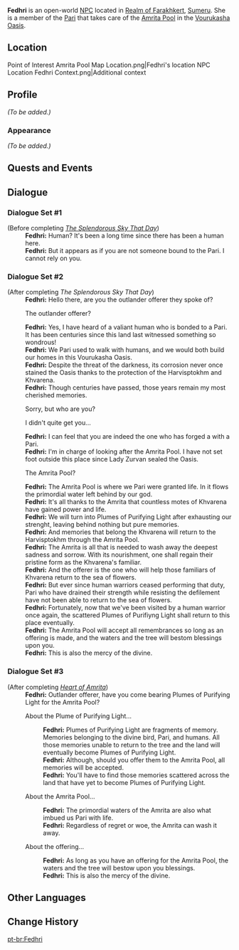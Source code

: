 {{Meta
<!-- Remove this template after adding the missing info -->
|missing_NPC_profile  = yes
}}
{{Character Infobox
|type             = Open-World NPC
|group            = Pari
|image            = NPC Fedhri.png
|realname         = <!-- Optional, if different from in-game name -->
|deceased         = <!-- Past (for deceased prior to events of the game) or free response -->
|region           = Sumeru
|location         = Sumeru
|affiliation      = 
|title            = 

|ancestry         = <!-- Clan/family -->
|father           = 
|mother           = 
|spouse           = 
|sibling          = 
|child            = 
|relative         = 

|voiceEN          = 
|voiceCN          = 
|voiceJP          = 
|dialoguereward   = 
}}
'''Fedhri''' is an open-world [[NPC]] located in [[Realm of Farakhkert]], [[Sumeru]]. She is a member of the [[Pari]] that takes care of the [[Amrita Pool]] in the [[Vourukasha Oasis]].

==Location==
<gallery>
Point of Interest Amrita Pool Map Location.png|Fedhri's location
NPC Location Fedhri Context.png|Additional context
</gallery>

==Profile==
<!--Detailed story/lore information goes here.-->
''(To be added.)''

===Appearance===
<!--Keep appearance section short and concise. Limit to 2 paragraphs with 3-4 sentences each.-->
''(To be added.)''

==Quests and Events==
{{Quests and Events}}

==Dialogue==
===Dialogue Set #1===
{{Dialogue Start}}
;(Before completing ''[[The Splendorous Sky That Day]]'')
:'''Fedhri:''' Human? It's been a long time since there has been a human here.
:'''Fedhri:''' But it appears as if you are not someone bound to the Pari. I cannot rely on you.
{{Dialogue End}}

===Dialogue Set #2===
{{Dialogue Start}}
;(After completing ''The Splendorous Sky That Day'')
:'''Fedhri:''' Hello there, are you the outlander offerer they spoke of? 
:{{DIcon}} The outlander offerer?
:'''Fedhri:''' Yes, I have heard of a valiant human who is bonded to a Pari. It has been centuries since this land last witnessed something so wondrous! 
:'''Fedhri:''' We Pari used to walk with humans, and we would both build our homes in this Vourukasha Oasis. 
:'''Fedhri:''' Despite the threat of the darkness, its corrosion never once stained the Oasis thanks to the protection of the Harvisptokhm and Khvarena. 
:'''Fedhri:''' Though centuries have passed, those years remain my most cherished memories. 
:{{DIcon}} Sorry, but who are you? 
:{{DIcon}} I didn't quite get you... 
:'''Fedhri:''' I can feel that you are indeed the one who has forged a {{Rubi|Laupa|connection}} with a Pari. 
:'''Fedhri:''' I'm in charge of looking after the Amrita Pool. I have not set foot outside this place since Lady Zurvan sealed the Oasis. 
:{{DIcon}} The Amrita Pool? 
:'''Fedhri:''' The Amrita Pool is where we Pari were granted life. In it flows the primordial water left behind by our god. 
:'''Fedhri:''' It's all thanks to the Amrita that countless motes of Khvarena have gained power and life. 
:'''Fedhri:''' We will turn into Plumes of Purifying Light after exhausting our strenght, leaving behind nothing but pure memories. 
:'''Fedhri:''' And memories that belong the Khvarena will return to the Harvisptokhm through the Amrita Pool. 
:'''Fedhri:''' The Amrita is all that is needed to wash away the deepest sadness and sorrow. With its nourishment, one shall regain their pristine form as the Khvarena's familiar. 
:'''Fedhri:''' And the offerer is the one who will help those familiars of Khvarena return to the sea of flowers. 
:'''Fedhri:''' But ever since human warriors ceased performing that duty, Pari who have drained their strength while resisting the defilement have not been able to return to the sea of flowers. 
:'''Fedhri:''' Fortunately, now that we've been visited by a human warrior once again, the scattered Plumes of Purifiyng Light shall return to this place eventually. 
:'''Fedhri:''' The Amrita Pool will accept all remembrances so long as an offering is made, and the waters and the tree will bestom blessings upon you. 
:'''Fedhri:''' This is also the mercy of the divine. 
{{Dialogue End}}

===Dialogue Set #3===
{{Dialogue Start}}
;(After completing ''[[Heart of Amrita]]'')
:'''Fedhri:''' Outlander offerer, have you come bearing Plumes of Purifying Light for the Amrita Pool?
:{{DIcon}} About the Plume of Purifying Light...
::'''Fedhri:''' Plumes of Purifying Light are fragments of memory. Memories belonging to the divine bird, Pari, and humans. All those memories unable to return to the tree and the land will eventually become Plumes of Purifying Light.
::'''Fedhri:''' Although, should you offer them to the Amrita Pool, all memories will be accepted.
::'''Fedhri:''' You'll have to find those memories scattered across the land that have yet to become Plumes of Purifying Light.
:{{DIcon}} About the Amrita Pool...
::'''Fedhri:''' The primordial waters of the Amrita are also what imbued us Pari with life.
::'''Fedhri:''' Regardless of regret or woe, the Amrita can wash it away.
:{{DIcon}} About the offering...
::'''Fedhri:''' As long as you have an offering for the Amrita Pool, the waters and the tree will bestow upon you blessings.
::'''Fedhri:''' This is also the mercy of the divine.
{{Dialogue End}}
<!--
==Event Dialogue==
===Event Name===
{{Dialogue Start}}
:'''Fedhri:'''
{{Dialogue End}}

==Trivia==
* 
-->

==Other Languages==
{{Other Languages
|default_hidden = 1
|en        = Fedhri
|zhs       = 菲多赫
|zhs_rm    = Fēiduōhè
|zht       = 菲多赫
|zht_rm    = Fēiduōhè
|ja        = フェドフ
|ja_rm     = Fedofu
|ko        = 페드리
|ko_rm     = 
|es        = Fedhri
|fr        = Fedhri
|ru        = Федри
|th        = Fedhri
|vi        = Fedhri
|de        = Fedhri
|id        = Fedhri
|pt        = Fedhri
|tr        = Fedhri
|it        = Fedhri
}}

==Change History==
{{Change History|3.6}}
<!--
==References==
{{Reflist}}
-->

[[pt-br:Fedhri]]